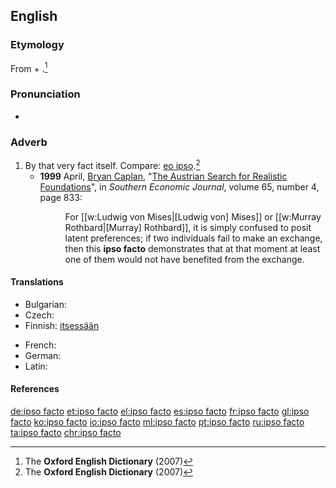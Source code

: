 ==English==

===Etymology===
From {{etyl|la|en}} {{term|ipso|lang=la}} + {{term|facto|lang=la}}.<ref name="OED-etym&def">The '''Oxford English Dictionary''' (2007)</ref>

===Pronunciation===
* {{a|RP}} {{IPA|/ˈɪpsəʊ ˌfæktəʊ/}}

===Adverb===
{{en-adv|-|head=[[ipso]] [[facto]]}}

# By that very fact itself. Compare: [[eo ipso]].<ref name="OED-etym&def">The '''Oxford English Dictionary''' (2007)</ref>
#* '''1999''' April, [[w:Bryan Caplan|Bryan Caplan]], "[http://www.jstor.org/stable/1061278 The Austrian Search for Realistic Foundations]", in ''Southern Economic Journal'', volume 65, number 4, page 833:
#*: For [[w:Ludwig von Mises|[Ludwig von] Mises]] or [[w:Murray Rothbard|[Murray] Rothbard]], it is simply confused to posit latent preferences; if two individuals fail to make an exchange, then this '''ipso facto''' demonstrates that at that moment at least one of them would not have benefited from the exchange.

====Translations====
{{trans-top|By that fact}}
* Bulgarian: {{t|bg|само по себе си|tr=samó po sébe si|sc=Cyrl}}
* Czech: {{t-|cs|samo o sobě}}
* Finnish: [[itsessään]]
{{trans-mid}}
* French: {{t+|fr|ipso facto}}
* German: {{t|de|ipso facto}}
* Latin: {{t-|la|ipso facto}}
{{trans-bottom}}

====References====
<references/>

[[de:ipso facto]]
[[et:ipso facto]]
[[el:ipso facto]]
[[es:ipso facto]]
[[fr:ipso facto]]
[[gl:ipso facto]]
[[ko:ipso facto]]
[[io:ipso facto]]
[[ml:ipso facto]]
[[pt:ipso facto]]
[[ru:ipso facto]]
[[ta:ipso facto]]
[[chr:ipso facto]]